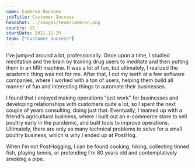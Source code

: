 ```yaml
---
name: Cameron DeLeone
jobTitle: Customer Success
headshot: ../images/team/cameron.png
country: US
startDate: 2021-11-29
team: ["Customer Success"]
---
```


I've jumped around a lot, professionally. Once upon a time, I studied meditation and the brain by training drug users to meditate and then putting them in an MRI machine. It was a lot of fun, but ultimately, I realized the academic thing was not for me.  After that, I cut my teeth at a few software companies, where I worked with a ton of users, helping them build all manner of fun and interesting things to automate their businesses.

I found that I enjoyed making operations "just work" for businesses and developing relationships with customers quite a lot, so I spent the next couple of years consulting, doing just that. Eventually, I teamed up with a friend's agricultural business, where I built out an e-commerce store to sell poultry early in the pandemic, and built tools to improve operations. Ultimately, there are only so many technical problems to solve for a small poultry business, which is why I ended up at PostHog.

When I'm not PostHogging, I can be found cooking, hiking, collecting tinned fish, playing tennis, or pretending I'm 80 years old and contemplatively smoking a pipe.